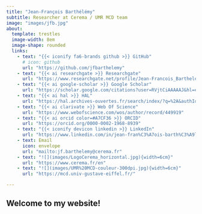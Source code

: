 ```yaml
---
title: "Jean-François Barthélémy"
subtitle: Researcher at Cerema / UMR MCD team
image: "images/jfb.jpg"
about:
  template: trestles
  image-width: 8em
  image-shape: rounded
  links:
    - text: "{{< iconify fa6-brands github >}} GitHub"
      # icon: github
      url: "https://github.com/jfbarthelemy"
    - text: "{{< ai researchgate >}} Researchgate"
      url: "https://www.researchgate.net/profile/Jean-Francois_Barthelemy"
    - text: "{{< ai google-scholar >}} Google Scholar"
      url: "https://scholar.google.com/citations?user=RVjtCiAAAAAJ&hl=en"
    - text: "{{< ai hal >}} HAL"
      url: "https://hal.archives-ouvertes.fr/search/index/?q=%2A&authIdHal_s=jfbarthelemy"
    - text: "{{< ai clarivate >}} Web Of Science"
      url: "https://www.webofscience.com/wos/author/record/449919"
    - text: "{{< ai orcid color=#A7CF36 >}} ORCID"
      url: "https://orcid.org/0000-0002-1968-8939"
    - text: "{{< iconify devicon linkedin >}} LinkedIn"
      url: "https://www.linkedin.com/in/jean-fran%C3%A7ois-barth%C3%A9l%C3%A9my-75b3122/"
    - text: Email
      icon: envelope
      url: "mailto:jf.barthelemy@cerema.fr"
    - text: "![](images/LogoCerema_horizontal.jpg){width=6cm}"
      url: "https://www.cerema.fr/en"
    - text: "![](images/UMR%20MCD-couleur-300dpi.jpg){width=6cm}"
      url: "https://mcd.univ-gustave-eiffel.fr/"

---
```


## Welcome to my website!
